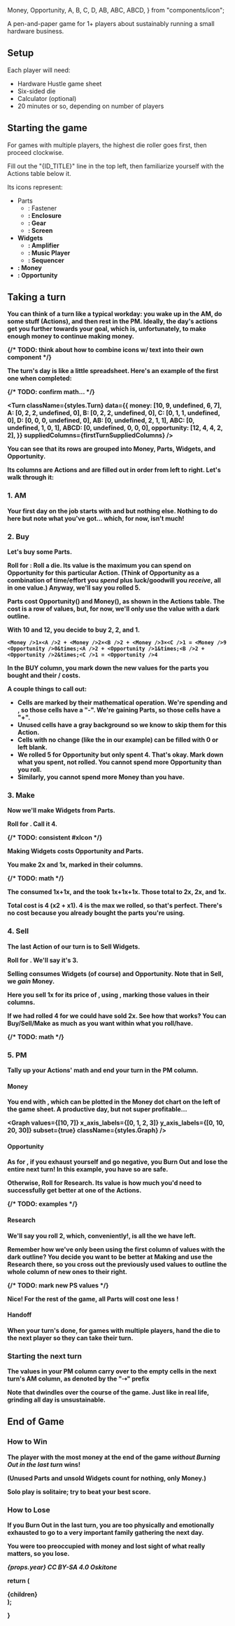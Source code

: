 
  Money,
  Opportunity,
  A,
  B,
  C,
  D,
  AB,
  ABC,
  ABCD,
} from "components/icon";

<Wordmark className={styles.Wordmark} draftId={props.draftId} />

A pen-and-paper game for 1+ players about sustainably running a small hardware business.

## Setup

Each player will need:

- Hardware Hustle game sheet
- Six-sided die
- Calculator (optional)
- 20 minutes or so, depending on number of players

## Starting the game

For games with multiple players, the highest die roller goes first, then proceed clockwise.

Fill out the "{ID_TITLE}" line in the top left, then familiarize yourself with the Actions table below it.

<ActionsTable className={styles.ActionsTable} />

Its icons represent:

- Parts
  - <A />: Fastener
  - <B />: Enclosure
  - <C />: Gear
  - <D />: Screen
- Widgets
  - <AB />: Amplifier
  - <ABC />: Music Player
  - <ABCD />: Sequencer
- <Money />: Money
- <Opportunity />: Opportunity

## Taking a turn

You can think of a turn like a typical workday: you wake up in the AM, do some stuff (Actions), and then rest in the PM. Ideally, the day's actions get you further towards your goal, which is, unfortunately, to make enough money to continue making money.

{/* TODO: think about how to combine icons w/ text into their own component */}

The turn's day is like a little spreadsheet. Here's an example of the first one when completed:

{/* TODO: confirm math... */}

<Turn
  className={styles.Turn}
  data={{
    money: [10, 9, undefined, 6, 7],
    A: [0, 2, 2, undefined, 0],
    B: [0, 2, 2, undefined, 0],
    C: [0, 1, 1, undefined, 0],
    D: [0, 0, 0, undefined, 0],
    AB: [0, undefined, 2, 1, 1],
    ABC: [0, undefined, 1, 0, 1],
    ABCD: [0, undefined, 0, 0, 0],
    opportunity: [12, 4, 4, 2, 2],
  }}
  suppliedColumns={firstTurnSuppliedColumns}
/>

You can see that its rows are grouped into Money, Parts, Widgets, and Opportunity.

Its columns are Actions and are filled out in order from left to right. Let's walk through it:

### 1. AM

Your first day on the job starts with <Icon id="money" prefix="10" /> and <Icon id="opportunity" prefix="12" /> but nothing else. Nothing to do here but note what you've got... which, for now, isn't much!

### 2. Buy

Let's buy some Parts.

**Roll for <Opportunity />:** Roll a die. Its value is the maximum you can spend on Opportunity for this particular Action. (Think of Opportunity as a combination of time/effort you _spend_ plus luck/goodwill you _receive_, all in one value.) Anyway, we'll say you rolled 5.

Parts cost Opportunity(<Opportunity />) and Money(<Money />), as shown in the Actions table. The <Opportunity /> cost is a row of values, but, for now, we'll only use the value with a dark outline.

<ActionsTable actions={[ACTIONS.BUY]} className={styles.ActionsTable} />

With <Money />10 and <Opportunity />12, you decide to buy <A />2, <B />2, and <C />1.

    <Money />1×<A />2 + <Money />2×<B />2 + <Money />3×<C />1 = <Money />9
    <Opportunity />0&times;<A />2 + <Opportunity />1&times;<B />2 + <Opportunity />2&times;<C />1 = <Opportunity />4

In the BUY column, you mark down the new values for the parts you bought and their <Opportunity />/<Money /> costs.

A couple things to call out:

- Cells are marked by their mathematical operation. We're spending <Money /> and <Opportunity />, so those cells have a "**-**". We're gaining Parts, so those cells have a "**+**".
- Unused cells have a gray background so we know to skip them for this Action.
- Cells with no change (like the <D /> in our example) can be filled with 0 or left blank.
- We rolled 5 for Opportunity but only spent 4. That's okay. Mark down what you spent, not rolled. You cannot spend more Opportunity than you roll.
- Similarly, you cannot spend more Money than you have.

### 3. Make

Now we'll make Widgets from Parts.

**Roll for <Opportunity />.** Call it 4.

{/* TODO: consistent #xIcon */}

Making Widgets costs Opportunity and Parts.

<ActionsTable actions={[ACTIONS.MAKE]} className={styles.ActionsTable} />

You make 2x<AB /> and 1x<ABC />, marked in their columns.

{/* TODO: math */}

The <AB /> consumed 1x<A />+1x<B />, and the <ABC /> took 1x<A />+1x<B />+1x<C />. Those total to 2x<A />, 2x<B />, and 1x<C />.

Total <Opportunity /> cost is 4 (<Icon id="opportunity" suffix="1" />x2 + <Icon id="opportunity" suffix="2" />x1). 4 is the max we rolled, so that's perfect. There's no <Money /> cost because you already bought the parts you're using.

### 4. Sell

The last Action of our turn is to Sell Widgets.

**Roll for <Opportunity />.** We'll say it's 3.

Selling consumes Widgets (of course) and Opportunity. Note that in Sell, we _gain_ Money.

<ActionsTable actions={[ACTIONS.SELL]} className={styles.ActionsTable} />

Here you sell 1x<AB /> for its price of <Icon id="money" suffix="6" />, using <Icon id="opportunity" suffix="2" />, marking those values in their columns.

If we had rolled 4 for <Opportunity /> we could have sold 2x<AB />. See how that works? You can Buy/Sell/Make as much as you want within what you roll/have.

{/* TODO: math */}

### 5. PM

Tally up your Actions' math and end your turn in the PM column.

#### Money

You end with <Icon id="money" suffix="7" />, which can be plotted in the Money dot chart on the left of the game sheet. A productive day, but not super profitable...

<Graph
  values={[10, 7]}
  x_axis_labels={[0, 1, 2, 3]}
  y_axis_labels={[0, 10, 20, 30]}
  subset={true}
  className={styles.Graph}
/>

#### Opportunity

As for <Opportunity />, if you exhaust yourself and go negative, you **Burn Out** and lose the entire next turn! In this example, you have <Icon id="opportunity" suffix="2" /> so are safe.

Otherwise, **Roll for Research**. Its value is how much <Opportunity /> you'd need to successfully get better at one of the Actions.

{/* TODO: examples */}

#### Research

We'll say you roll 2, which, conveniently!, is all the <Opportunity /> we have left.

Remember how we've only been using the first column of <Opportunity /> values with the dark outline? You decide you want to be better at Making and use the Research there, so you cross out the previously used values to outline the whole column of new ones to their right.

{/* TODO: mark new PS values */}

<ActionsTable className={styles.ActionsTable} />

Nice! For the rest of the game, all Parts will cost one less <Opportunity />!

#### Handoff

When your turn's done, for games with multiple players, hand the die to the next player so they can take their turn.

### Starting the next turn

The values in your PM column carry over to the empty cells in the next turn's AM column, as denoted by the "**⇢**" prefix

Note that <Opportunity /> dwindles over the course of the game. Just like in real life, grinding all day is unsustainable.

## End of Game

### How to Win

The player with the most money at the end of the game _without Burning Out in the last turn_ wins!

(Unused Parts and unsold Widgets count for nothing, only Money.)

Solo play is solitaire; try to beat your best score.

### How to Lose

If you Burn Out in the last turn, you are too physically and emotionally exhausted to go to a very important family gathering the next day.

You were too preoccupied with money and lost sight of what really matters, so you lose.

_{props.year} CC BY-SA 4.0 Oskitone_

  return (
    <div className={styles.rules}>
      {children}
    </div>
  );

}
